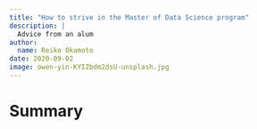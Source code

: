 ```yaml
---
title: "How to strive in the Master of Data Science program"
description: |
  Advice from an alum
author:
  name: Reiko Okamoto
date: 2020-09-02
image: owen-yin-KYIZbdm2dsU-unsplash.jpg
---
```


# Summary
